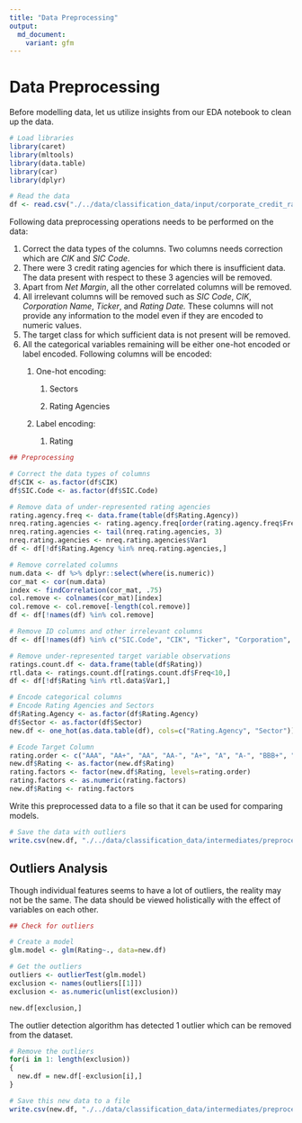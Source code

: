 ```yaml
---
title: "Data Preprocessing"
output:
  md_document:
    variant: gfm
---
```


# Data Preprocessing

Before modelling data, let us utilize insights from our EDA notebook to clean up the data.

```r
# Load libraries
library(caret)
library(mltools)
library(data.table)
library(car)
library(dplyr)
```

```r
# Read the data
df <- read.csv("./../data/classification_data/input/corporate_credit_rating.csv")
```

Following data preprocessing operations needs to be performed on the data:

1.  Correct the data types of the columns. Two columns needs correction which are *CIK* and *SIC Code*.
2.  There were 3 credit rating agencies for which there is insufficient data. The data present with respect to these 3 agencies will be removed.
3.  Apart from *Net Margin*, all the other correlated columns will be removed.
4.  All irrelevant columns will be removed such as *SIC Code*, *CIK*, *Corporation Name*, *Ticker*, and *Rating Date.* These columns will not provide any information to the model even if they are encoded to numeric values.
5.  The target class for which sufficient data is not present will be removed.
6.  All the categorical variables remaining will be either one-hot encoded or label encoded. Following columns will be encoded:
    1.  One-hot encoding:

        1.  Sectors

        2.  Rating Agencies

    2.  Label encoding:

        1.  Rating

```r
## Preprocessing

# Correct the data types of columns
df$CIK <- as.factor(df$CIK)
df$SIC.Code <- as.factor(df$SIC.Code)

# Remove data of under-represented rating agencies
rating.agency.freq <- data.frame(table(df$Rating.Agency))
nreq.rating.agencies <- rating.agency.freq[order(rating.agency.freq$Freq, decreasing = TRUE),]
nreq.rating.agencies <- tail(nreq.rating.agencies, 3)
nreq.rating.agencies <- nreq.rating.agencies$Var1
df <- df[!df$Rating.Agency %in% nreq.rating.agencies,]

# Remove correlated columns
num.data <- df %>% dplyr::select(where(is.numeric))
cor_mat <- cor(num.data)
index <- findCorrelation(cor_mat, .75)
col.remove <- colnames(cor_mat)[index]
col.remove <- col.remove[-length(col.remove)]
df <- df[!names(df) %in% col.remove]

# Remove ID columns and other irrelevant columns
df <- df[!names(df) %in% c("SIC.Code", "CIK", "Ticker", "Corporation", "Rating.Date")]

# Remove under-represented target variable observations
ratings.count.df <- data.frame(table(df$Rating))
rtl.data <- ratings.count.df[ratings.count.df$Freq<10,]
df <- df[!df$Rating %in% rtl.data$Var1,]

# Encode categorical columns
# Encode Rating Agencies and Sectors
df$Rating.Agency <- as.factor(df$Rating.Agency)
df$Sector <- as.factor(df$Sector)
new.df <- one_hot(as.data.table(df), cols=c("Rating.Agency", "Sector"))

# Ecode Target Column
rating.order <- c("AAA", "AA+", "AA", "AA-", "A+", "A", "A-", "BBB+", "BBB", "BBB-", "BB+", "BB", "BB-", "B+", "B", "B-", "CCC+", "CCC", "CCC-", "CC", "C", "D")
new.df$Rating <- as.factor(new.df$Rating)
rating.factors <- factor(new.df$Rating, levels=rating.order)
rating.factors <- as.numeric(rating.factors)
new.df$Rating <- rating.factors
```

Write this preprocessed data to a file so that it can be used for comparing models.

```r
# Save the data with outliers
write.csv(new.df, "./../data/classification_data/intermediates/preprocessed_data.csv", row.names = TRUE)
```

## Outliers Analysis

Though individual features seems to have a lot of outliers, the reality may not be the same. The data should be viewed holistically with the effect of variables on each other.

```r
## Check for outliers

# Create a model
glm.model <- glm(Rating~., data=new.df)

# Get the outliers
outliers <- outlierTest(glm.model)
exclusion <- names(outliers[[1]])
exclusion <- as.numeric(unlist(exclusion))

new.df[exclusion,]
```

The outlier detection algorithm has detected 1 outlier which can be removed from the dataset.

```r
# Remove the outliers
for(i in 1: length(exclusion))
{
  new.df = new.df[-exclusion[i],]
}
```

```r
# Save this new data to a file
write.csv(new.df, "./../data/classification_data/intermediates/preprocessed_data_without_outliers.csv", row.names = TRUE)
```
